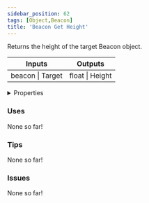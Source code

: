 ```yaml
---
sidebar_position: 62
tags: [Object,Beacon]
title: 'Beacon Get Height'
---
```


Returns the height of the target Beacon object.



<IChip uuid="dbadcaaa-d673-4e35-bb29-c9c2a5c3d93e"/>

<table><thead><tr><th>Inputs</th><th>Outputs</th></tr></thead><tbody><tr><td>beacon | Target</td><td>float | Height</td></tr></tbody></table>

<details>
  <summary>Properties</summary>
  <div>
    <div>
    <table>
      <tbody>
        <tr>
          <td>Is beta required?</td>
          <td>No</td>
        </tr>
        <tr>
          <td>Is chip a trolling risk?</td>
          <td>No</td>
        </tr>
        <tr>
          <td>Is chip a role assignment risk?</td>
          <td>No</td>
        </tr>
        <tr>
          <td>Chip UUID</td>
          <td>dbadcaaa-d673-4e35-bb29-c9c2a5c3d93e</td>
        </tr>
        <tr>
          <td>Room availability</td>
          <td>Available everywhere</td>
        </tr>
      </tbody>
    </table>
    </div>
  </div>
</details>

### Uses

None so far!

### Tips

None so far!

### Issues

None so far!